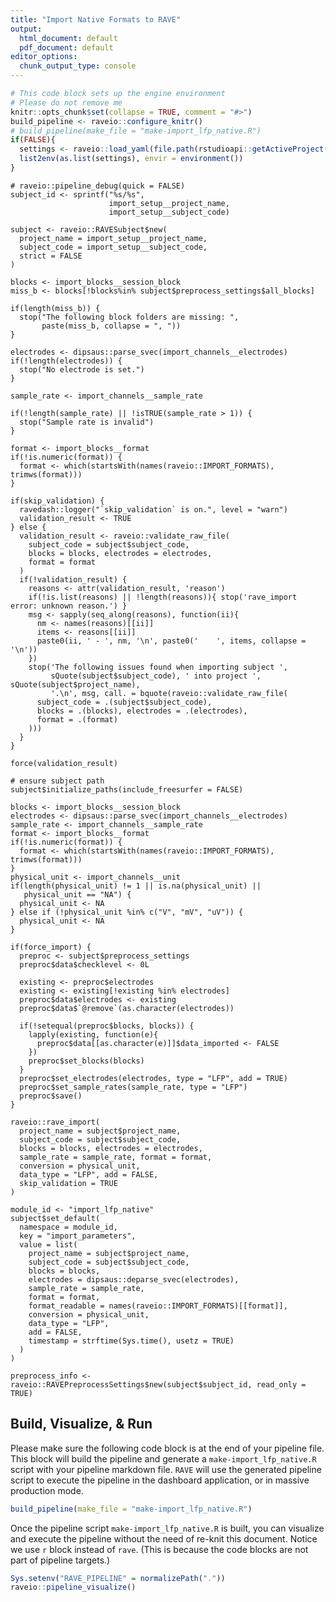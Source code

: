 ```yaml
---
title: "Import Native Formats to RAVE"
output:
  html_document: default
  pdf_document: default
editor_options: 
  chunk_output_type: console
---
```


```r
# This code block sets up the engine environment
# Please do not remove me
knitr::opts_chunk$set(collapse = TRUE, comment = "#>")
build_pipeline <- raveio::configure_knitr()
# build_pipeline(make_file = "make-import_lfp_native.R")
if(FALSE){
  settings <- raveio::load_yaml(file.path(rstudioapi::getActiveProject(), "modules", 'import_lfp_native', "settings.yaml"))
  list2env(as.list(settings), envir = environment())
}
```

```rave
# raveio::pipeline_debug(quick = FALSE)
subject_id <- sprintf("%s/%s",
                      import_setup__project_name,
                      import_setup__subject_code)

subject <- raveio::RAVESubject$new(
  project_name = import_setup__project_name,
  subject_code = import_setup__subject_code,
  strict = FALSE
)

```

```rave

blocks <- import_blocks__session_block
miss_b <- blocks[!blocks%in% subject$preprocess_settings$all_blocks]

if(length(miss_b)) {
  stop("The following block folders are missing: ",
       paste(miss_b, collapse = ", "))
}

electrodes <- dipsaus::parse_svec(import_channels__electrodes)
if(!length(electrodes)) {
  stop("No electrode is set.")
}

sample_rate <- import_channels__sample_rate

if(!length(sample_rate) || !isTRUE(sample_rate > 1)) {
  stop("Sample rate is invalid")
}

format <- import_blocks__format
if(!is.numeric(format)) {
  format <- which(startsWith(names(raveio::IMPORT_FORMATS), trimws(format)))
}

if(skip_validation) {
  ravedash::logger("`skip_validation` is on.", level = "warn")
  validation_result <- TRUE
} else {
  validation_result <- raveio::validate_raw_file(
    subject_code = subject$subject_code,
    blocks = blocks, electrodes = electrodes,
    format = format
  )
  if(!validation_result) {
    reasons <- attr(validation_result, 'reason')
    if(!is.list(reasons) || !length(reasons)){ stop('rave_import error: unknown reason.') }
    msg <- sapply(seq_along(reasons), function(ii){
      nm <- names(reasons)[[ii]]
      items <- reasons[[ii]]
      paste0(ii, ' - ', nm, '\n', paste0('    ', items, collapse = '\n'))
    })
    stop('The following issues found when importing subject ',
         sQuote(subject$subject_code), ' into project ', sQuote(subject$project_name),
         '.\n', msg, call. = bquote(raveio::validate_raw_file(
      subject_code = .(subject$subject_code),
      blocks = .(blocks), electrodes = .(electrodes),
      format = .(format)
    )))
  }
}

```

```rave

force(validation_result)

# ensure subject path
subject$initialize_paths(include_freesurfer = FALSE)

blocks <- import_blocks__session_block
electrodes <- dipsaus::parse_svec(import_channels__electrodes)
sample_rate <- import_channels__sample_rate
format <- import_blocks__format
if(!is.numeric(format)) {
  format <- which(startsWith(names(raveio::IMPORT_FORMATS), trimws(format)))
}
physical_unit <- import_channels__unit
if(length(physical_unit) != 1 || is.na(physical_unit) ||
   physical_unit == "NA") {
  physical_unit <- NA
} else if (!physical_unit %in% c("V", "mV", "uV")) {
  physical_unit <- NA
}

if(force_import) {
  preproc <- subject$preprocess_settings
  preproc$data$checklevel <- 0L
  
  existing <- preproc$electrodes
  existing <- existing[!existing %in% electrodes]
  preproc$data$electrodes <- existing
  preproc$data$`@remove`(as.character(electrodes))
  
  if(!setequal(preproc$blocks, blocks)) {
    lapply(existing, function(e){
      preproc$data[[as.character(e)]]$data_imported <- FALSE
    })
    preproc$set_blocks(blocks)
  }
  preproc$set_electrodes(electrodes, type = "LFP", add = TRUE)
  preproc$set_sample_rates(sample_rate, type = "LFP")
  preproc$save()
}

raveio::rave_import(
  project_name = subject$project_name,
  subject_code = subject$subject_code,
  blocks = blocks, electrodes = electrodes,
  sample_rate = sample_rate, format = format,
  conversion = physical_unit,
  data_type = "LFP", add = FALSE, 
  skip_validation = TRUE
)

module_id <- "import_lfp_native"
subject$set_default(
  namespace = module_id,
  key = "import_parameters",
  value = list(
    project_name = subject$project_name,
    subject_code = subject$subject_code,
    blocks = blocks,
    electrodes = dipsaus::deparse_svec(electrodes),
    sample_rate = sample_rate,
    format = format,
    format_readable = names(raveio::IMPORT_FORMATS)[[format]],
    conversion = physical_unit,
    data_type = "LFP",
    add = FALSE,
    timestamp = strftime(Sys.time(), usetz = TRUE)
  )
)

preprocess_info <- raveio::RAVEPreprocessSettings$new(subject$subject_id, read_only = TRUE)
```



## Build, Visualize, & Run

Please make sure the following code block is at the end of your pipeline file. This block will build the pipeline and generate a `make-import_lfp_native.R` script with your pipeline markdown file. `RAVE` will use the generated pipeline script to execute the pipeline in the dashboard application, or in massive production mode.

```r
build_pipeline(make_file = "make-import_lfp_native.R")
```


Once the pipeline script `make-import_lfp_native.R` is built, you can visualize and execute the pipeline without the need of re-knit this document. Notice we use `r` block instead of `rave`. (This is because the code blocks are not part of pipeline targets.)


```r
Sys.setenv("RAVE_PIPELINE" = normalizePath("."))
raveio::pipeline_visualize()
```








